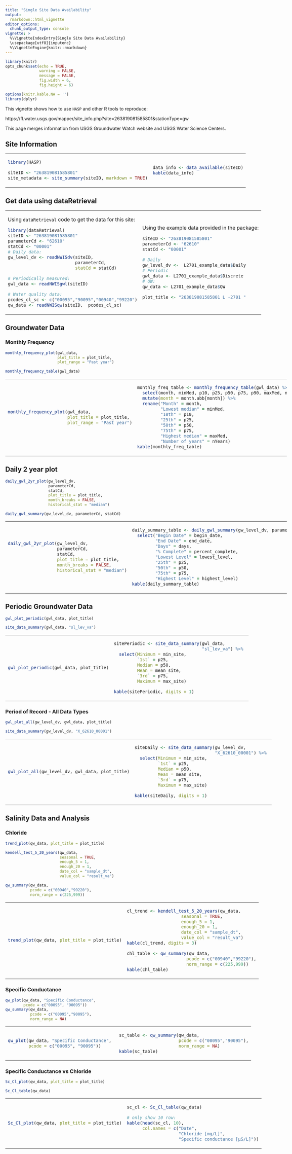 ```yaml
---
title: "Single Site Data Availability"
output: 
  rmarkdown::html_vignette
editor_options: 
  chunk_output_type: console
vignette: >
  %\VignetteIndexEntry{Single Site Data Availability}
  \usepackage[utf8]{inputenc}
  %\VignetteEngine{knitr::rmarkdown}
---
```


```r
library(knitr)
opts_chunk$set(echo = TRUE,
               warning = FALSE,
               message = FALSE,
               fig.width = 6,
               fig.height = 6)

options(knitr.kable.NA = '')
library(dplyr)
```

<style>

body {
    max-width: 1600px;
    margin-left:10px;
    padding-left:10px;
}
</style>

This vignette shows how to use `HASP` and other R tools to reproduce:

https://fl.water.usgs.gov/mapper/site_info.php?site=263819081585801&stationType=gw

This page merges information from USGS Groundwater Watch website and USGS Water Science Centers.

## Site Information

<table>
<tr><td>

```r
library(HASP)

siteID <- "263819081585801"
site_metadata <- site_summary(siteID, markdown = TRUE)
```

</td><td>

```r
data_info <- data_available(siteID)
kable(data_info)
```

</td></tr> </table>

## Get data using dataRetrieval


<table>
<tr><td>

Using `dataRetrieval` code to get the data for this site:

```r
library(dataRetrieval)
siteID <- "263819081585801"
parameterCd <- "62610"
statCd <- "00001"
# Daily data:
gw_level_dv <- readNWISdv(siteID,
                          parameterCd,
                          statCd = statCd)

# Periodically measured:
gwl_data <- readNWISgwl(siteID)

# Water quality data:
pcodes_cl_sc <- c("00095","90095","00940","99220")
qw_data <- readNWISqw(siteID,  pcodes_cl_sc)

```

</td><td>

Using the example data provided in the package:

```r
siteID <- "263819081585801"
parameterCd <- "62610"
statCd <- "00001"

# Daily
gw_level_dv <-  L2701_example_data$Daily
# Periodic
gwl_data <- L2701_example_data$Discrete
# QW:
qw_data <- L2701_example_data$QW

plot_title <- "263819081585801 L -2701 "

```

</td></tr> </table>


## Groundwater Data

### Monthly Frequency

```r

monthly_frequency_plot(gwl_data, 
                       plot_title = plot_title,
                       plot_range = "Past year")

monthly_frequency_table(gwl_data)
```


<table>
<tr><td>

```r
monthly_frequency_plot(gwl_data, 
                       plot_title = plot_title,
                       plot_range = "Past year")
```

</td><td>

```r
monthly_freq_table <- monthly_frequency_table(gwl_data) %>%
  select(month, minMed, p10, p25, p50, p75, p90, maxMed, nYears) %>%
  mutate(month = month.abb[month]) %>%
  rename("Month" = month,
         "Lowest median" = minMed,
         "10th" = p10,
         "25th" = p25,
         "50th" = p50,
         "75th" = p75,
         "Highest median" = maxMed,
         "Number of years" = nYears)
kable(monthly_freq_table)
```


</td></tr> </table>


## Daily 2 year plot

```r

daily_gwl_2yr_plot(gw_level_dv, 
                   parameterCd, 
                   statCd, 
                   plot_title = plot_title, 
                   month_breaks = FALSE, 
                   historical_stat = "median")

daily_gwl_summary(gw_level_dv, parameterCd, statCd)
```

<table>
<tr><td>

```r

daily_gwl_2yr_plot(gw_level_dv, 
                   parameterCd, 
                   statCd, 
                   plot_title = plot_title, 
                   month_breaks = FALSE, 
                   historical_stat = "median")
```


</td><td>

```r
daily_summary_table <- daily_gwl_summary(gw_level_dv, parameterCd, statCd) %>%
  select("Begin Date" = begin_date,
         "End Date" = end_date,
         "Days" = days,
         "% Complete" = percent_complete,
         "Lowest Level" = lowest_level,
         "25th" = p25,
         "50th" = p50,
         "75th" = p75,
         "Highest Level" = highest_level)
kable(daily_summary_table)
```

</td></tr> </table>



## Periodic Groundwater Data

```r
gwl_plot_periodic(gwl_data, plot_title)

site_data_summary(gwl_data, "sl_lev_va")
```

<table>
<tr><td>

```r
gwl_plot_periodic(gwl_data, plot_title)
```

</td><td>

```r
sitePeriodic <- site_data_summary(gwl_data, 
                                  "sl_lev_va") %>% 
  select(Minimum = min_site, 	
         `1st` = p25, 
         Median = p50,
         Mean = mean_site,
         `3rd` = p75,
         Maximum = max_site)

kable(sitePeriodic, digits = 1)

```

</td></tr> </table>


### Period of Record - All Data Types

```r
gwl_plot_all(gw_level_dv, gwl_data, plot_title)

site_data_summary(gw_level_dv, "X_62610_00001")
```

<table>
<tr><td>

```r
gwl_plot_all(gw_level_dv, gwl_data, plot_title)
```

</td><td>

```r
siteDaily <- site_data_summary(gw_level_dv, 
                               "X_62610_00001") %>% 
  select(Minimum = min_site, 	
         `1st` = p25, 
         Median = p50,
         Mean = mean_site,
         `3rd` = p75,
         Maximum = max_site)

kable(siteDaily, digits = 1)

```

</td></tr> </table>

## Salinity Data and Analysis


### Chloride

```r
trend_plot(qw_data, plot_title = plot_title)

kendell_test_5_20_years(qw_data, 
                        seasonal = TRUE,
                        enough_5 = 1,
                        enough_20 = 1,
                        date_col = "sample_dt",
                        value_col = "result_va")

qw_summary(qw_data, 
           pcode = c("00940","99220"),
           norm_range = c(225,999))
```

<table>
<tr><td>

```r
trend_plot(qw_data, plot_title = plot_title)
```

</td><td>

```r
cl_trend <- kendell_test_5_20_years(qw_data, 
                     seasonal = TRUE,
                     enough_5 = 1,
                     enough_20 = 1,
                     date_col = "sample_dt",
                     value_col = "result_va")
kable(cl_trend, digits = 3)
```

```r
chl_table <- qw_summary(qw_data, 
                       pcode = c("00940","99220"),
                       norm_range = c(225,999))
kable(chl_table)

```



</td></tr> </table>

### Specific Conductance

```r
qw_plot(qw_data, "Specific Conductance", 
        pcode = c("00095", "90095"))
qw_summary(qw_data, 
           pcode = c("00095","90095"),
           norm_range = NA)
```


<table>
<tr><td>

```r
qw_plot(qw_data, "Specific Conductance", 
        pcode = c("00095", "90095"))
```

</td><td>

```r
sc_table <- qw_summary(qw_data, 
                       pcode = c("00095","90095"),
                       norm_range = NA)
kable(sc_table)

```


</td></tr> </table>


### Specific Conductance vs Chloride

```r
Sc_Cl_plot(qw_data, plot_title = plot_title)

Sc_Cl_table(qw_data)
```

<table>
<tr><td>

```r
Sc_Cl_plot(qw_data, plot_title = plot_title)

```


</td><td>

```r
sc_cl <- Sc_Cl_table(qw_data)

# only show 10 row:
kable(head(sc_cl, 10), 
      col.names = c("Date",
                    "Chloride [mg/L]",
                    "Specific conductance [µS/L]"))
```


</td></tr> </table>


